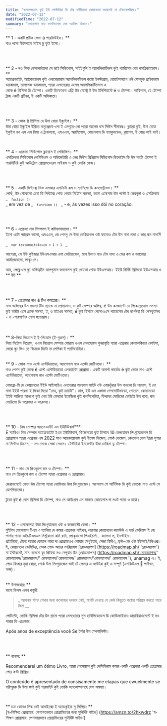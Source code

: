 ```yaml
---
title: "কনসেলহোস কুই ইউ গোস্টারিয়া ডি টের ওউভিডো কোয়ানডো কমেসেই না টেকনোলজিয়া।"
date: "2022-07-12"
modifiedTime: "2022-07-12"
summary: "কোয়েসাস নাও ফানসিওনাম বেম অ্যাসিম হিসাবে।"
---
```


** 1 - একটি প্রটিক লেভা à পারফিউইও। ** <br />
নাও পসো ডিটালহার মাইস ডু কুই ইসো।

<br />
<br />

** 2 - নও ফিক ডেসাপান্টাদো সে ভাই সিডিগোস, সাইটগুলি ই অ্যাপলিকাটিভস কুই প্যারিসেম বেম কমপ্লিক্যাডোস। ** <br />
অ্যাক্রেডাইট, অ্যাকোয়েলস কুই এলাবোরারাম অ্যাপলিকাটিভস কমো ইনস্টাগ্রাম, হোয়াটসঅ্যাপ ওউ ফেসবুক প্রাইকারাম ড্যাকাদাস, তালভেজ ড্যাকাদাস, প্যারা এলাবোরার এসেস অ্যাপলিকাটিভোস <<br />
ভোক ê প্রিসিসা ডি টেম্পো। একটি ডিফেরেনা এন্ট্রি উম মেস্ট্রে ই উম ইনিশিয়ান্টে é ও টেম্পো। আফিনাল, হে টেম্পো ট্রাজ একটি প্রটিক্কা, ই একটি অভিজ্ঞতা।

<br />
<br />

** 3 - ভোক ê প্রিসিসা দে উমা বোয়া ইক্যুইপ। ** <br />
উমা বোয়া ইক্যুইপ ইরিতে অনুপ্রেরণা-লো ই এমপুরে-লো প্যারা আলেম ডস সিউস সীমাবদ্ধ। ক্লারো কুই, উমা বোয়া ইকুইপ নও এস এস লিমা এ ট্রাবালহো, এমএএস, অ্যামিগোস, কোলেগাস ডি ফ্যাকুলডেড, ক্লাসেস, ই পোর আই ভাই।

<br />

** 4 - এস্ক্রেভা সিডিগোস ক্লারোস ই লেজিভিস। ** <br />
এসক্রিভার সিডিগোস লেগিভিওস ও আউজেটারি এ লের সিউস প্রিপ্রিয়াস সিডিগোস ডিপোইস ডি উম সার্টো টেম্পো ই পারমিটিরি কুই আউট্রোস প্রোগ্রামডোরস সাইবাম ও কুই ভোকি ফেজ।

<br />
<br />

** 5 - একটি সিন্ট্যাক্স ডিভ এসআর এসক্রিটা কম ও ম্যাসিমো ডি কনসেন্ট্রাওও। ** <br />
পোর্ক, উম পেকেনো এরো ডি সিন্ট্যাক্স পোড গেরার মিটোস সমস্যা, কমো এস্কেসার উম পন্টো ই ভেরগুলা ও এসক্রিভার _ <code> `fuction ()` </code> _ em vez de _ <code> `function ()` </code> _ - e, às vezes isso dói no coração.

<br />
<br />

** 6 - এস্ক্রেভা নাম সিম্পলস ই কমিফাদাদাদো। ** <br />
ইসো এটো প্যারেস ভাগো, এমএএস, জে পেনসু সে উমা ভেরিয়ভেল ওউ ফানোও টেম উম নাদা নাদা এ ভার কম নাদা?!

_ <code> `var textomuitolouco = 1 + 1` </code> _

আগোরা, সে ইউ কুইজার ইউএসএআর এসা ভেরিয়াভেল, মাস ইলাও নাও টেম নাদা এ ভের কম ও ভ্যালোর আর্মাজেনাদো, লাস্কু-সে।

আহ, লেম্ব্রে-সে ক্যু অস্তিত্বহীন আলগুমাস কনভেনস কুই ভোকো পোড ইউএসআর। ইইউ নির্দিষ্ট প্রিফিরো ইউএসআর ও ** উট **

<br />
<br />

** 7 - প্রোগ্রামার নাও é টিও কমপ্লেক্স। ** <br />
নাও অস্তিত্বের উম সমস্যা টিও গ্র্যান্ডে না প্রোগ্রামাও, ও কুই সেম্পার অস্তিত্ব, é উম কনজান্টো দে পিকোয়েনোস সমস্যা কুই ফর্মাম এসে গ্র্যান্ড সমস্যা, ই, ও মাইওর সমস্যা, é কুই হিসাবে পেসোএএস প্যারেসেম টের ভার্গনহা ডি পেসকুইসর - ও -পারগান্টার নোস ফ্যাচারস।

<br />
<br />
** 8-লিয়া লিভ্রোস ই ই-লিভ্রোস (ই-বুকস)। ** <br />
লিয়া মিটোস লিভ্রোস, ওএস লিভ্রোস সেম্পার ফোরাম ওএস মেলহোরস পুনরাবৃত্তি প্যারা এপ্রেনার কোয়ালকিয়ার কোইসা, ফোরা ক্যু ভিও তে বিচারক মিটো না লেগিকা ই প্যাসিয়েনিয়া।

<br />
<br />

** 9 - ভোক নাও এস্টে এন্টেডিয়াডো, অ্যাপেনাস নাও এস্টো মোটিওডো। ** <br />
নাও পেনস কুই ভোক ê এস্টে এন্টেডিয়াডো এনক্যান্টো প্রোগ্রামা। একটি অমার্গা ভার্ডেড é কুই ভোক নাও এস্টে এন্টেডিয়াডো, অ্যাপেনাস নাও এস্টো মোটিওডো।

লেমব্রো-মি দে কোয়ানডো ইইউ আইআইএ এলবোরার আলগাম সাইট ওউ এস্তরুটুরার উম বানকো ডি দাদোস, ই দো নাদা ইইউ পারভা ই ফিকা মিয়ো "মেহ, কুই চ্যাটো"। মাস, ইউ এস এস্তাভা দেশমোটিভাডো, পোরেম, কোয়ানডো ইইউ ফাজিয়া আলগো কুই নেম ইউ মেসমো ইমেজিনা কুই কনসিগেরিয়া, ফিকাভা সোরিন্ডো ফেইটো উম ববো, কম সোরিসো ডি ওরেলহা এ ওরেলহা।

<br />
<br />

** 10 - নিম সেম্পার অ্যাক্রেডাইট এম ইউটিউবার্স*** <br />
É স্যারিও! নিম সেম্পার অ্যাক্রেডাইট ইএম ইউটিউবার্স, ডিজেনডো কুই হিসাবে 10 মেলহোরস লিংগুয়েজেনস ডি প্রোগ্রামাও প্যারা এপ্রেনার এম 2022 সাও অ্যাকোয়েলাস কুই ইলেস ডিজেম, পোর্ক ভেজেস, কোবোল ভেম ইরো লুগার না লিস্টাও ডিনেস, - নও সেজে সেজা সেওস। টেন্টারিয়া ইনভেন্টার উমা মেকিনা ডু টেম্পো।

<br />
<br />

** 11 - নাও সে প্রিওকুপে কম ও টেম্পো। ** <br />
নাও সে প্রিওকুপে কম ও টেম্পো প্যারা এপ্রেন্ডার এ প্রোগ্রামার।

জেরালমেন্টে লেভা উম টেম্পো প্যারা ডোমিনার উমা লিংগুয়াজেম। অপেনাস সে সার্টিফিক ডি কুই ভোকো নাও এস্টে সে ডেসভিয়ান্ডো।

টুডো কুই é বোম প্রিসিসা ডি টেম্পো, নাও সে আইপ্রেস এম ফাজার কোয়েসাস দা নওট প্যারা ও ডায়া।

<br />
<br />

** 12 - এসকোলহা উমা লিংগুয়াজেম ওউ ও কনজান্টো ডেলা। ** <br />
মুইটাস পেসোয়াস টিএম এ ম্যানিয়া দে কমার এপ্রেন্ডার পাইথন, লারগার কোয়ানডো কমেউউ এ ভার্চ ভেরিয়াস ই জে পার্সার প্যারা এইচটিএমএল মিস্টুরাদো কমি রুবি, প্রোকুরান্দো পিএইচপি… ক্যালমা ল, ইনস্টাইন। <br />
প্রাইমিরো, টেন্তে আচার কোয়াল আরা দা প্রোগ্রামাওও কোয়ার সেগুইয়ার, সেজা ডিবিএ, ফ্রন্ট-এন্ড ওউ ইউআই/ইউএক্স। ই, কোয়ানডো ডেসিডির, ভোক পোড আচার ভারিয়াসস [রোডম্যাপস] (https://roadmap.sh/ 'রোডম্যাপস') না ইন্টারনেট, মাস মেসমো ক্যু প্রিফিরা নও সেগুয়ার উম [রোডম্যাপস] (https://roadmap.sh/'রোডম্যাপস/' রোডম্যাপস/'রোডম্যাপস/' রোডম্যাপস/'রোডম্যাপস/' রোডম্যাপস/'রোডম্যাপস/' রোডম্যাপস '), unamag এ। ই, পোড ফিকার নুমা বোয়া, পোর্ক উমা লিংগুয়াজেম ভাই টে লেভার এ আউটরা কুই এ সম্পূর্ণ (এসকিউএল 💚 পাইথন, অপ্স)। <br /> <br />

** উপসংহার: ** <br />
কমো ডিসস এলন কস্তুরী: <br />

> _ আপনার স্টাফ শেখার জন্য কলেজের দরকার নেই, মানটি দেখছে যে কেউ কিছুতে কঠোর পরিশ্রম করতে পারে কিনা __

পোর্টান্টো, ভোকি প্রিসিসা টের উম প্লানো প্যারা মেলহোরার সুস হাবিলিডেডেস ডি কোডিফাইয়াও ডায়ারিয়াওমেন্টে ই নও পারার ডি এপ্রেন্ডার।

Após anos de exceptência você Se টর্নার উম স্পেশালিস্টা।

<br />
<br />

** বানাস: **

Recomendarei um ótimo Livro, প্যারা পেসোয়াস কুই ডেসিডিরাম কমার একটি এপ্রেন্ডার একটি প্রোগ্রামার পোর কন্টা প্রিপ্রিয়া।

O conteúdo é apresentado de consisamente me etapas que cwuelmente se পরিপূরক ডি উমা ফর্মা কুই পারমাইট কুই ভোকি অ্যাকোম্পানহে সেম সমস্যা।

<br />

** চক্র কোনও লিঙ্ক নেই আবাইক্সো ই অ্যাডকুইরা সু সিপিয়া: ** <br />
[স্ব-শিক্ষিত প্রোগ্রামার: পেশাগতভাবে প্রোগ্রামিংয়ের জন্য সুনির্দিষ্ট গাইড] (https://amzn.to/2hkwdrz 'স্ব-শিক্ষণ প্রোগ্রামার: পেশাদারভাবে প্রোগ্রামিংয়ের সুনির্দিষ্ট গাইড')